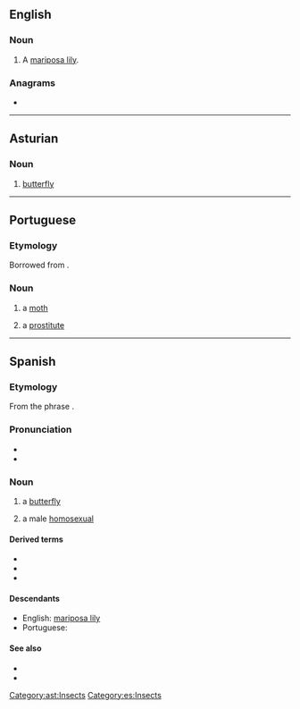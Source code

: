 {{also|Mariposa}}
==English==

===Noun===
{{en-noun}}

# A [[mariposa lily]].

===Anagrams===
* {{anagrams|en|parosmia}}

----

==Asturian==

===Noun===
{{ast-noun|f|mariposes}}

# [[butterfly]]

[[Category:ast:Insects]]

----

==Portuguese==

===Etymology===
Borrowed from {{bor|pt|es|mariposa}}.

===Noun===
{{pt-noun|f|s}}

# a [[moth]]
# {{lb|pt|slang}} a [[prostitute]]

----

==Spanish==

===Etymology===
From the phrase {{m|es|[[María]] [[posar|pósa]]te||Mary, alight!}}.

===Pronunciation===
* {{IPA|/mariˈposa/|lang=es}}
* {{hyphenation|ma|ri|po|sa|lang=es}}

===Noun===
{{es-noun|f}}

# a [[butterfly]]
# {{lb|es|slang}} a male [[homosexual]]

====Derived terms====
* {{l|es|cazamariposas}}
* {{l|es|mariposario}}
* {{l|es|mariposero}}

====Descendants====
* English: [[mariposa lily]]
* Portuguese: {{l|pt|mariposa}}

====See also====
* {{l|es|oruga|g=f}}
* {{l|es|polilla|g=f}}

[[Category:es:Insects]]